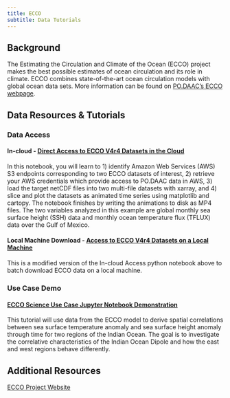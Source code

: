 ```yaml
---
title: ECCO
subtitle: Data Tutorials 
---
```


## Background

The Estimating the Circulation and Climate of the Ocean (ECCO) project makes the best possible estimates of ocean circulation and its role in climate. ECCO combines state-of-the-art ocean circulation models with global ocean data sets.
More information can be found on [PO.DAAC's ECCO webpage](https://podaac.jpl.nasa.gov/ECCO).

## Data Resources & Tutorials

### Data Access

#### In-cloud - [Direct Access to ECCO V4r4 Datasets in the Cloud](../external/ECCO_cloud_direct_access_s3.ipynb)

In this notebook, you will learn to 1) identify Amazon Web Services (AWS) S3 endpoints corresponding to two ECCO datasets of interest, 2) retrieve your AWS credentials which provide access to PO.DAAC data in AWS, 3) load the target netCDF files into two multi-file datasets with xarray, and 4) slice and plot the datasets as animated time series using matplotlib and cartopy. The notebook finishes by writing the animations to disk as MP4 files. The two variables analyzed in this example are global monthly sea surface height (SSH) data and monthly ocean temperature flux (TFLUX) data over the Gulf of Mexico. 

#### Local Machine Download - [Access to ECCO V4r4 Datasets on a Local Machine](../external/ECCO_download_data.ipynb)

This is a modified version of the In-cloud Access python notebook above to batch download ECCO data on a local machine.

### Use Case Demo

#### [ECCO Science Use Case Jupyter Notebook Demonstration](../notebooks/meetings_workshops/workshop_osm_2022/ECCO_ssh_sst_corr.ipynb)

This tutorial will use data from the ECCO model to derive spatial correlations between sea surface temperature anomaly and sea surface height anomaly through time for two regions of the Indian Ocean. The goal is to investigate the correlative characteristics of the Indian Ocean Dipole and how the east and west regions behave differently. 


## Additional Resources

[ECCO Project Website](https://ecco-group.org/home.cgi)


